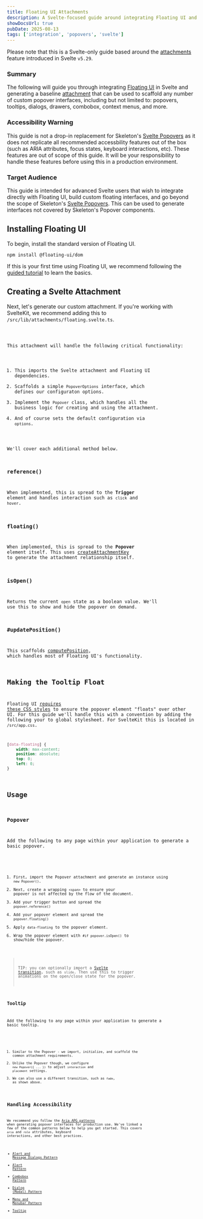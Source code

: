 ```yaml
---
title: Floating UI Attachments
description: A Svelte-focused guide around integrating Floating UI and Svelte attachments.
showDocsUrl: true
pubDate: 2025-08-13
tags: ['integration', 'popovers', 'svelte']
---
```



Please note that this is a Svelte-only guide based around the [attachments](https://svelte.dev/docs/svelte/svelte-attachments) feature introduced in Svelte `v5.29`.

### Summary

The following will guide you through integrating [Floating UI](https://floating-ui.com/) in Svelte and generating a baseline [attachment](https://svelte.dev/docs/svelte/svelte-attachments) that can be used to scaffold any number of custom popover interfaces, including but not limited to: popovers, tooltips, dialogs, drawers, combobox, context menus, and more.

### Accessibility Warning

This guide is not a drop-in replacement for Skeleton's [Svelte Popovers](/docs/components/popover/svelte) as it does not replicate all recommended accessbility features out of the box (such as ARIA attributes, focus states, keyboard interactions, etc). These features are out of scope of this guide. It will be your responsibility to handle these features before using this in a production environment.

### Target Audience

This guide is intended for advanced Svelte users that wish to integrate directly with Floating UI, build custom floating interfaces, and go beyond the scope of Skeleton's [Svelte Popovers](/docs/integrations/popover/svelte). This can be used to generate interfaces not covered by Skeleton's Popover components.

## Installing Floating UI

To begin, install the standard version of Floating UI.

```console
npm install @floating-ui/dom
```

If this is your first time using Floating UI, we recommend following the [guided tutorial](https://floating-ui.com/docs/tutorial) to learn the basics.

## Creating a Svelte Attachment

Next, let's generate our custom attachment. If you're working with SvelteKit, we recommend adding this to `/src/lib/attachments/floating.svelte.ts`.

<Code code={PopoverModuleRaw} lang="ts" />

This attachment will handle the following critical functionality:

1. This imports the Svelte attachment and Floating UI dependencies.
2. Scaffolds a simple `PopoverOptions` interface, which defines our configuraton options.
3. Implement the `Popover` class, which handles all the business logic for creating and using the attachment.
4. And of course sets the default configuration via `options`.

We'll cover each additional method below.

### reference()

When implemented, this is spread to the **Trigger** element and handles interaction such as `click` and `hover`.

### floating()

When implemented, this is spread to the **Popover** element itself. This uses [createAttachmentKey](https://svelte.dev/docs/svelte/svelte-attachments#createAttachmentKey) to generate the attachment relationship itself.

### isOpen()

Returns the current `open` state as a boolean value. We'll use this to show and hide the popover on demand.

### #updatePosition()

This scaffolds [computePosition](https://floating-ui.com/docs/computePosition), which handles most of Floating UI's functionality.

## Making the Tooltip Float

Floating UI [requires these CSS styles](https://floating-ui.com/docs/tutorial#making-the-tooltip-float) to ensure the popover element "floats" over other UI. For this guide we'll handle this with a convention by adding the following your to global stylesheet. For SvelteKit this is located in `/src/app.css`.

```css
[data-floating] {
	width: max-content;
	position: absolute;
	top: 0;
	left: 0;
}
```

## Usage

### Popover

Add the following to any page within your application to generate a basic popover.

<Code code={PopoverRaw} lang="svelte" />

1. First, import the Popover attachment and generate an instance using `new Popover()`.
2. Next, create a wrapping `<span>` to ensure your popover is not affected by the flow of the document.
3. Add your trigger button and spread the `popover.reference()`
4. Add your popover element and spread the `popover.floating()`
5. Apply `data-floating` to the popover element.
6. Wrap the popover element with `#if popover.isOpen()` to show/hide the popover.

> TIP: you can optionally import a [Svelte transition](https://svelte.dev/docs/svelte/svelte-transition), such as `slide`. Then use this to trigger animations on the open/close state for the popover.

### Tooltip

Add the following to any page within your application to generate a basic tooltip.

<Code code={TooltipRaw} lang="svelte" />

1. Similar to the Popover - we import, initialize, and scaffold the common attachment requirements.
2. Unlike the Popover though, we configure `new Popover({ ... })` to adjust `interaction` and `placement` settings.
3. We can also use a different transition, such as `fade`, as shown above.

## Handling Accessibility

We recommend you follow the [Aria APG patterns](https://www.w3.org/WAI/ARIA/apg/patterns/) when generating popover interfaces for production use. We've linked a few of the common patterns below to help you get started. This covers `aria` and `role` attributes, keyboard interactions, and other best practices.

- [Alert and Message Dialogs Pattern](https://www.w3.org/WAI/ARIA/apg/patterns/alertdialog/)
- [Alert Pattern](https://www.w3.org/WAI/ARIA/apg/patterns/alert/)
- [Combobox Pattern](https://www.w3.org/WAI/ARIA/apg/patterns/combobox/)
- [Dialog (Modal) Pattern](https://www.w3.org/WAI/ARIA/apg/patterns/dialog-modal/)
- [Menu and Menubar Pattern](https://www.w3.org/WAI/ARIA/apg/patterns/menubar/)
- [Tooltip](https://www.w3.org/WAI/ARIA/apg/patterns/tooltip/)
